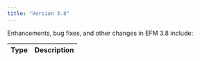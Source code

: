 ```yaml
---
title: "Version 3.8"
---
```


Enhancements, bug fixes, and other changes in EFM 3.8 include:

| Type        | Description |
|-------------|------------ |